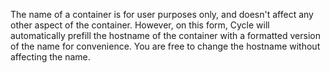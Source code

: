 The name of a container is for user purposes only, and doesn't affect any other aspect of the container. However, on this form, Cycle will automatically prefill the hostname of the container with a formatted version of the name for convenience. You are free to change the hostname without affecting the name.